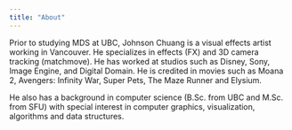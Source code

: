 ```yaml
---
title: "About"
---
```


Prior to studying MDS at UBC, Johnson Chuang is a visual effects artist working in Vancouver. He specializes in effects (FX) and 3D camera tracking (matchmove). He has worked at studios such as Disney, Sony, Image Engine, and Digital Domain. He is credited in movies such as Moana 2, Avengers: Infinity War, Super Pets, The Maze Runner and Elysium.

He also has a background in computer science (B.Sc. from UBC and M.Sc. from SFU) with special interest in computer graphics, visualization, algorithms and data structures.